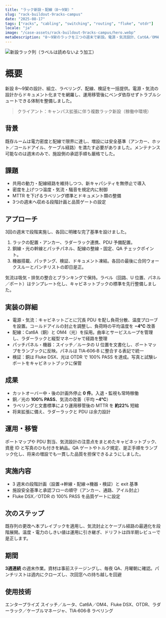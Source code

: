 ```yaml
---
title: "ラック新設・配線（8〜9架）"
slug: "rack-buildout-9racks-campus"
date: "2025-08-17"
tags: ["racks", "cabling", "switching", "routing", "fluke", "otdr"]
locale: "ja"
image: "/case-assets/rack-buildout-9racks-campus/hero.webp"
metaDescription: "8〜9架のラックを三つの週末で新設。電源・気流設計、Cat6A／OM4 配線、ラベリング、Fluke DSX／OTDR 検証を実施。ポート台帳・写真証跡を整備し、無停止での拡張と MTTR 短縮を実現。将来拡張の容易化と監査効率化にもつながりました。"
---
```


![新設ラック列（ラベルは読めないよう加工）](/case-assets/rack-buildout-9racks-campus/hero.webp "Rack Build‑out")

# 概要
新設 8〜9架の設計、組立、ラベリング、配線、検証を一括提供。電源・気流の設計からドキュメント化までを網羅し、運用移管後にベンダ依存せずトラブルシュートできる体制を整備しました。

> クライアント：キャンパス拡張に伴う複数ラック新設（稼働中環境）

## 背景
既存ルームは電力密度と配線で限界に達し、増設には安全基準（アンカー、ホット／コールドアイル、ケーブル経路）を満たす必要がありました。メンテナンス可能なのは週末のみで、施設側の承認手順も厳格でした。

## 課題
- 共用の動力・配線経路を維持しつつ、新キャパシティを無停止で導入
- 密度を上げつつ温度・気流・騒音を規定内に制御
- MTTR を下げるラベリング標準とドキュメント類の整備
- 3つの週末へ収める段階計画と品質ゲートの設定

## アプローチ
3回の週末で段階実施し、各回に明確な完了基準を設けました。
1) ラックの配置・アンカー、ラダーラック連携、PDU 予備配置。
2) 銅線・光の幹線とパッチパネル、配線の整線・固定、QA チェックポイント。
3) 機器搭載、パッチング、検証、ドキュメント凍結。各回の最後に合同ウォークスルーとパンチリストの即日是正。

気流は吸気・排気の整合とブランキングで保持。ラベル（回路、U 位置、パネル／ポート）はテンプレート化し、キャビネットブックの標準を先行整備しました。

## 実装の詳細
- 電源・気流：キャビネットごとに冗長 PDU を配し負荷分散、温度プローブを設置。コールドアイルの封止を調整し、負荷時の平均温度を **−4°C** 改善
- 配線：Cat6A（銅）と OM4（光）を採用。曲率とサービスループを管理し、ラダーラックと縦型マネージャで経路を整理
- パッチパネル・機器：スイッチ／ルータの U 位置を文書化し、ポートマップをランブックに反映。パネルは TIA‑606‑B に整合する表記で統一
- 検証：銅は Fluke DSX、光は OTDR で 100% PASS を達成。写真と試験レポートをキャビネットブックに保管

## 成果
- カットオーバー中・後の計画外停止 **0 件**。入退・監視も常時稼働
- 銅／光の **100% PASS**、気流の改善（平均 **−4°C**）
- ラベリングと文書標準により運用移管後の MTTR を **約22%** 短縮
- 将来拡張に備え、ラダーラックと PDU は余力設計

## 運用・移管
ポートマップや PDU 割当、気流設計の注意点をまとめたキャビネットブック、資産 ID と写真のひも付きを納品。QA ゲートやトルク規定、是正手順をランブック化し、将来の増設でも一貫した品質を担保できるようにしました。

## 実施内容
- 3 週末の段階計画（設置→幹線・配線→機器・検証）と exit 基準
- 施設安全基準と承認フローの順守（アンカー、通路、アイル封止）
- Fluke DSX／OTDR の 100% PASS を品質ゲートに設定

## 次のステップ
既存列の更改へ本プレイブックを適用し、気流封止とケーブル経路の最適化を段階展開。温度・電力のしきい値は運用に引き継ぎ、ドリフトは四半期レビューで是正します。

## 期間
**3週連続** の週末作業。資材は事前ステージングし、毎夜 QA、月曜朝に確認。パンチリストは週内にクローズし、次回窓への持ち越しを回避

## 使用技術
エンタープライズ スイッチ／ルータ、Cat6A／OM4、Fluke DSX、OTDR、ラダーラック／ケーブルマネージャ、TIA‑606‑B ラベリング
